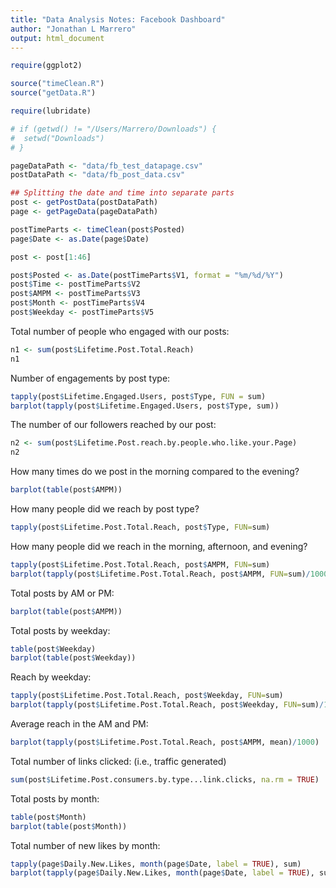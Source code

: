 ```yaml
---
title: "Data Analysis Notes: Facebook Dashboard"
author: "Jonathan L Marrero"
output: html_document
---
```


```r
require(ggplot2)

source("timeClean.R")
source("getData.R")

require(lubridate)

# if (getwd() != "/Users/Marrero/Downloads") {
#  setwd("Downloads")
# }

pageDataPath <- "data/fb_test_datapage.csv"
postDataPath <- "data/fb_post_data.csv"

## Splitting the date and time into separate parts 
post <- getPostData(postDataPath)
page <- getPageData(pageDataPath)

postTimeParts <- timeClean(post$Posted)
page$Date <- as.Date(page$Date)

post <- post[1:46]

post$Posted <- as.Date(postTimeParts$V1, format = "%m/%d/%Y")
post$Time <- postTimeParts$V2
post$AMPM <- postTimeParts$V3
post$Month <- postTimeParts$V4
post$Weekday <- postTimeParts$V5
```

Total number of people who engaged with our posts: 
```r
n1 <- sum(post$Lifetime.Post.Total.Reach)
n1
```


Number of engagements by post type:
```r
tapply(post$Lifetime.Engaged.Users, post$Type, FUN = sum)
barplot(tapply(post$Lifetime.Engaged.Users, post$Type, sum))
```

The number of our followers reached by our post:  
```r
n2 <- sum(post$Lifetime.Post.reach.by.people.who.like.your.Page)
n2
```

How many times do we post in the morning compared to the evening?
```r
barplot(table(post$AMPM))
```

How many people did we reach by post type?
```r
tapply(post$Lifetime.Post.Total.Reach, post$Type, FUN=sum)
```

How many people did we reach in the morning, afternoon, and evening? 
```r
tapply(post$Lifetime.Post.Total.Reach, post$AMPM, FUN=sum)
barplot(tapply(post$Lifetime.Post.Total.Reach, post$AMPM, FUN=sum)/1000, ylab = "Post Reach x 1,000", main = "Reach by Time of Day", col = "skyblue")
```

Total posts by AM or PM:
```r
barplot(table(post$AMPM))
```

Total posts by weekday:
```r
table(post$Weekday)
barplot(table(post$Weekday))
```

Reach by weekday: 
```r
tapply(post$Lifetime.Post.Total.Reach, post$Weekday, FUN=sum)
barplot(tapply(post$Lifetime.Post.Total.Reach, post$Weekday, FUN=sum)/1000)
```

Average reach in the AM and PM:
```r
barplot(tapply(post$Lifetime.Post.Total.Reach, post$AMPM, mean)/1000)
```

Total number of links clicked: (i.e., traffic generated)
```r
sum(post$Lifetime.Post.consumers.by.type...link.clicks, na.rm = TRUE)
```

Total posts by month:
```r
table(post$Month)
barplot(table(post$Month))
```

Total number of new likes by month: 
```r
tapply(page$Daily.New.Likes, month(page$Date, label = TRUE), sum)
barplot(tapply(page$Daily.New.Likes, month(page$Date, label = TRUE), sum))
```